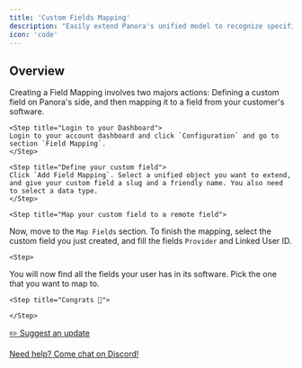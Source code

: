 ```yaml
---
title: 'Custom Fields Mapping'
description: "Easily extend Panora's unified model to recognize specific fields"
icon: 'code'
---
```


## Overview

Creating a Field Mapping involves two majors actions:
Defining a custom field on Panora's side, and then mapping it to a field from your customer's software.

<Steps>

    <Step title="Login to your Dashboard">
    Login to your account dashboard and click `Configuration` and go to section `Field Mapping`.
    </Step>

    <Step title="Define your custom field">
    Click `Add Field Mapping`. Select a unified object you want to extend, and give your custom field a slug and a friendly name. You also need to select a data type.
    </Step>

    <Step title="Map your custom field to a remote field">
   Now, move to the `Map Fields` section. To finish the mapping, select the custom field you just created, and fill the fields `Provider` and Linked User ID.
    </Step>

    <Step>
   You will now find all the fields your user has in its software. Pick the one that you want to map to.
    </Step>

    <Step title="Congrats 🥳">
    
    </Step>

</Steps>

[✏️ Suggest an update](https://tally.so/r/mRD1QQ?feedback_source=custom_fields)

[Need help? Come chat on Discord!](https://discord.gg/G7fr4HNyTb)
